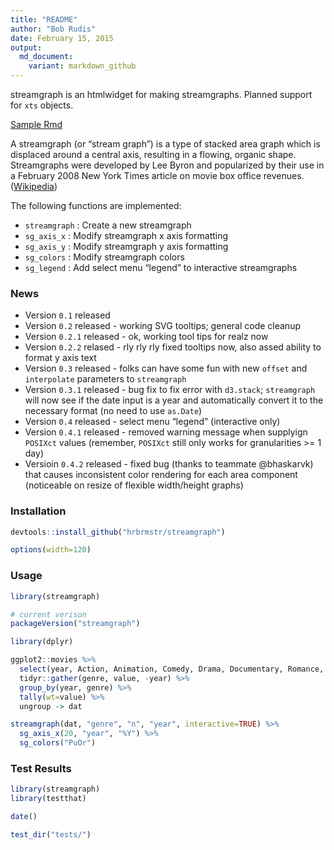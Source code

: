 ```yaml
---
title: "README"
author: "Bob Rudis"
date: February 15, 2015
output:
  md_document:
    variant: markdown_github
---
```


streamgraph is an htmlwidget for making streamgraphs. Planned support for `xts` objects.

[Sample Rmd](http://rpubs.com/hrbrmstr/streamgraph04)

A streamgraph (or "stream graph") is a type of stacked area graph 
which is displaced around a central axis, resulting in a flowing, 
organic shape. Streamgraphs were developed by Lee Byron and popularized 
by their use in a February 2008 New York Times article on movie
box office revenues. ([Wikipedia](http://en.wikipedia.org/wiki/Streamgraph))

The following functions are implemented:

- `streamgraph`	: Create a new streamgraph
- `sg_axis_x`	: Modify streamgraph x axis formatting
- `sg_axis_y`	: Modify streamgraph y axis formatting
- `sg_colors`	: Modify streamgraph colors
- `sg_legend` : Add select menu "legend" to interactive streamgraphs

### News

- Version `0.1` released
- Version `0.2` released - working SVG tooltips; general code cleanup
- Version `0.2.1` released - ok, working tool tips for realz now
- Version `0.2.2` relased - rly rly rly fixed tooltips now, also assed ability to format y axis text
- Version `0.3` released - folks can have some fun with new `offset` and `interpolate` parameters to `streamgraph`
- Version `0.3.1` released - bug fix to fix error with `d3.stack`; `streamgraph` will now see if the date input is a year and automatically convert it to the necessary format (no need to use `as.Date`)
- Version `0.4` released - select menu "legend" (interactive only)
- Version `0.4.1` released - removed warning message when supplyign `POSIXct` values (remember, `POSIXct` still only works for granularities >= 1 day)
- Versioin `0.4.2` released - fixed bug (thanks to teammate @bhaskarvk) that causes inconsistent color rendering for each area component (noticeable on resize of flexible width/height graphs)

### Installation

```r
devtools::install_github("hrbrmstr/streamgraph")
```

```r
options(width=120)
```

### Usage

```r
library(streamgraph)

# current verison
packageVersion("streamgraph")

library(dplyr)

ggplot2::movies %>%
  select(year, Action, Animation, Comedy, Drama, Documentary, Romance, Short) %>%
  tidyr::gather(genre, value, -year) %>%
  group_by(year, genre) %>%
  tally(wt=value) %>%
  ungroup -> dat

streamgraph(dat, "genre", "n", "year", interactive=TRUE) %>%
  sg_axis_x(20, "year", "%Y") %>%
  sg_colors("PuOr")

```

### Test Results

```r
library(streamgraph)
library(testthat)

date()

test_dir("tests/")
```

